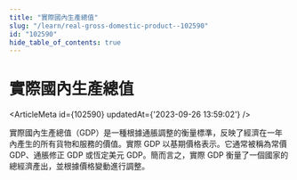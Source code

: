 ```yaml
---
title: "實際國內生產總值"
slug: "/learn/real-gross-domestic-product--102590"
id: "102590"
hide_table_of_contents: true
---
```



# 實際國內生產總值

<ArticleMeta id={102590} updatedAt={'2023-09-26 13:59:02'} />
<div className='border-solid border-b border-t-0 my-4 border-[var(--ifm-color-gray-300)]' />

實際國內生產總值（GDP）是一種根據通脹調整的衡量標準，反映了經濟在一年內產生的所有貨物和服務的價值。實際 GDP 以基期價格表示。它通常被稱為常價 GDP、通脹修正 GDP 或恆定美元 GDP。簡而言之，實際 GDP 衡量了一個國家的總經濟產出，並根據價格變動進行調整。
